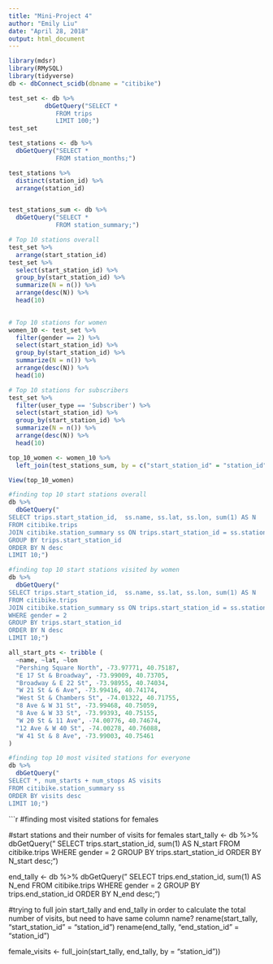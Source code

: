 ```yaml
---
title: "Mini-Project 4"
author: "Emily Liu"
date: "April 28, 2018"
output: html_document
---
```

```r
library(mdsr)
library(RMySQL)
library(tidyverse)
db <- dbConnect_scidb(dbname = "citibike")

```

```r
test_set <- db %>%
          dbGetQuery("SELECT * 
             FROM trips
             LIMIT 100;")
test_set

test_stations <- db %>%
  dbGetQuery("SELECT *
             FROM station_months;")

test_stations %>%
  distinct(station_id) %>%
  arrange(station_id)


test_stations_sum <- db %>%
  dbGetQuery("SELECT *
             FROM station_summary;")
```

```r
# Top 10 stations overall
test_set %>%
  arrange(start_station_id)
test_set %>% 
  select(start_station_id) %>%
  group_by(start_station_id) %>%
  summarize(N = n()) %>%
  arrange(desc(N)) %>%
  head(10)
  
```

```r
# Top 10 stations for women
women_10 <- test_set %>% 
  filter(gender == 2) %>%
  select(start_station_id) %>%
  group_by(start_station_id) %>%
  summarize(N = n()) %>%
  arrange(desc(N)) %>%
  head(10)

# Top 10 stations for subscribers
test_set %>% 
  filter(user_type == 'Subscriber') %>%
  select(start_station_id) %>%
  group_by(start_station_id) %>%
  summarize(N = n()) %>%
  arrange(desc(N)) %>%
  head(10)
```

```r
top_10_women <- women_10 %>%
  left_join(test_stations_sum, by = c("start_station_id" = "station_id"))

View(top_10_women)
```

```r
#finding top 10 start stations overall
db %>%
  dbGetQuery("
SELECT trips.start_station_id,  ss.name, ss.lat, ss.lon, sum(1) AS N
FROM citibike.trips
JOIN citibike.station_summary ss ON trips.start_station_id = ss.station_id
GROUP BY trips.start_station_id
ORDER BY N desc
LIMIT 10;")

#finding top 10 start stations visited by women
db %>%
  dbGetQuery("
SELECT trips.start_station_id,  ss.name, ss.lat, ss.lon, sum(1) AS N
FROM citibike.trips
JOIN citibike.station_summary ss ON trips.start_station_id = ss.station_id
WHERE gender = 2
GROUP BY trips.start_station_id
ORDER BY N desc
LIMIT 10;")
```
```r
all_start_pts <- tribble (
  ~name, ~lat, ~lon
  "Pershing Square North", -73.97771, 40.75187,
  "E 17 St & Broadway", -73.99009, 40.73705,
  "Broadway & E 22 St", -73.98955, 40.74034,
  "W 21 St & 6 Ave", -73.99416, 40.74174,
  "West St & Chambers St", -74.01322, 40.71755,
  "8 Ave & W 31 St", -73.99468, 40.75059,
  "8 Ave & W 33 St", -73.99393, 40.75155,
  "W 20 St & 11 Ave", -74.00776, 40.74674,
  "12 Ave & W 40 St", -74.00278, 40.76088,
  "W 41 St & 8 Ave", -73.99003, 40.75461
)
```


```r
#finding top 10 most visited stations for everyone
db %>%
  dbGetQuery("
SELECT *, num_starts + num_stops AS visits
FROM citibike.station_summary ss
ORDER BY visits desc
LIMIT 10;")
```

```r
#finding most visited stations for females

#start stations and their number of visits for females
start_tally <- db %>%
  dbGetQuery("
SELECT trips.start_station_id, sum(1) AS N_start
FROM citibike.trips
WHERE gender = 2
GROUP BY trips.start_station_id
ORDER BY N_start desc;")

end_tally <- db %>%
  dbGetQuery("
SELECT trips.end_station_id, sum(1) AS N_end
FROM citibike.trips
WHERE gender = 2
GROUP BY trips.end_station_id
ORDER BY N_end desc;")

#trying to full join start_tally and end_tally in order to calculate the total number of visits, but need to have same column name? 
rename(start_tally, "start_station_id" = "station_id")
rename(end_tally, "end_station_id" = "station_id")

female_visits <- full_join(start_tally, end_tally, by = "station_id"))
